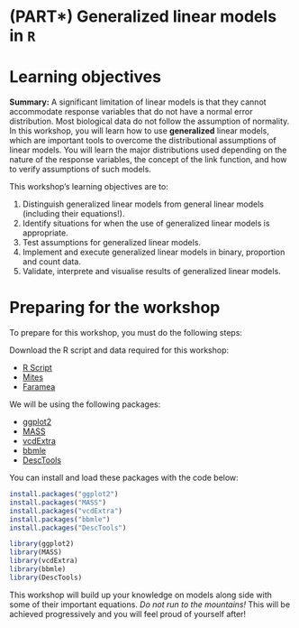 # (PART\*) Generalized linear models in `R` {-}

# Learning objectives

**Summary:** A significant limitation of linear models is that they
cannot accommodate response variables that do not have a normal error
distribution. Most biological data do not follow the assumption of
normality. In this workshop, you will learn how to use **generalized**
linear models, which are important tools to overcome the distributional
assumptions of linear models. You will learn the major distributions
used depending on the nature of the response variables, the concept of
the link function, and how to verify assumptions of such models.

This workshop's learning objectives are to:

1. Distinguish generalized linear models from general linear models (including their equations!).
2. Identify situations for when the use of generalized linear models is appropriate.
3. Test assumptions for generalized linear models.
4. Implement and execute generalized linear models in binary, proportion and count data.
5. Validate, interprete and visualise results of generalized linear models.

# Preparing for the workshop

To prepare for this workshop, you must do the following steps:

Download the R script and data required for this workshop:

-    [R Script](http://qcbs.ca/wiki/_media/glmm_e.r)
-    [Mites](http://qcbs.ca/wiki/_media/mites.csv)
-    [Faramea](http://qcbs.ca/wiki/_media/faramea.csv)

We will be using the following packages:

-    [ggplot2](https://cran.r-project.org/package=ggplot2) 
-    [MASS](https://cran.r-project.org/package=MASS) 
-    [vcdExtra](https://cran.r-project.org/package=vcdExtra) 
-    [bbmle](https://cran.r-project.org/package=bbmle)
-    [DescTools](https://cran.r-project.org/package=DescTools)


You can install and load these packages with the code below:

```r
install.packages("ggplot2")
install.packages("MASS")
install.packages("vcdExtra")
install.packages("bbmle")
install.packages("DescTools")

library(ggplot2)
library(MASS)
library(vcdExtra)
library(bbmle)
library(DescTools)
```

This workshop will build up your knowledge on models along side with some of their important equations. *Do not run to the mountains!* This will be achieved progressively and you will feel proud of yourself after!